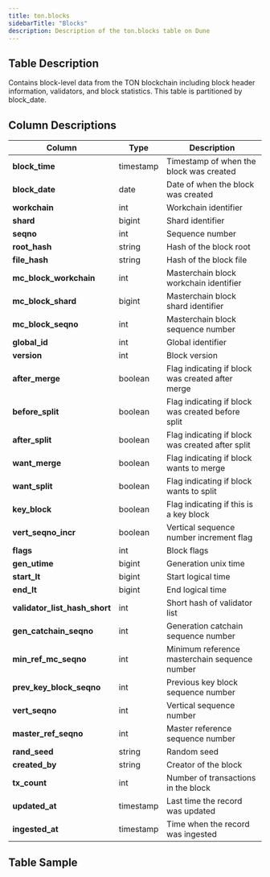 ```yaml
---
title: ton.blocks
sidebarTitle: "Blocks"
description: Description of the ton.blocks table on Dune
---
```


## Table Description
Contains block-level data from the TON blockchain including block header information, validators, and block statistics. This table is partitioned by block_date.

## Column Descriptions

| **Column** | **Type** | **Description** |
| --------|------|-------------|
| **block_time** | timestamp | Timestamp of when the block was created |
| **block_date** | date | Date of when the block was created |
| **workchain** | int | Workchain identifier |
| **shard** | bigint | Shard identifier |
| **seqno** | int | Sequence number |
| **root_hash** | string | Hash of the block root |
| **file_hash** | string | Hash of the block file |
| **mc_block_workchain** | int | Masterchain block workchain identifier |
| **mc_block_shard** | bigint | Masterchain block shard identifier |
| **mc_block_seqno** | int | Masterchain block sequence number |
| **global_id** | int | Global identifier |
| **version** | int | Block version |
| **after_merge** | boolean | Flag indicating if block was created after merge |
| **before_split** | boolean | Flag indicating if block was created before split |
| **after_split** | boolean | Flag indicating if block was created after split |
| **want_merge** | boolean | Flag indicating if block wants to merge |
| **want_split** | boolean | Flag indicating if block wants to split |
| **key_block** | boolean | Flag indicating if this is a key block |
| **vert_seqno_incr** | boolean | Vertical sequence number increment flag |
| **flags** | int | Block flags |
| **gen_utime** | bigint | Generation unix time |
| **start_lt** | bigint | Start logical time |
| **end_lt** | bigint | End logical time |
| **validator_list_hash_short** | int | Short hash of validator list |
| **gen_catchain_seqno** | int | Generation catchain sequence number |
| **min_ref_mc_seqno** | int | Minimum reference masterchain sequence number |
| **prev_key_block_seqno** | int | Previous key block sequence number |
| **vert_seqno** | int | Vertical sequence number |
| **master_ref_seqno** | int | Master reference sequence number |
| **rand_seed** | string | Random seed |
| **created_by** | string | Creator of the block |
| **tx_count** | int | Number of transactions in the block |
| **updated_at** | timestamp | Last time the record was updated |
| **ingested_at** | timestamp | Time when the record was ingested |

## Table Sample
<TableSample tableSchema="ton" tableName="blocks" />